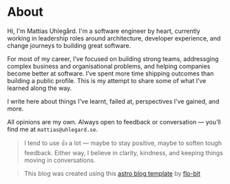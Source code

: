 # About

Hi, I'm Mattias Uhlegård. I'm a software engineer by heart, currently working in leadership roles around architecture, developer experience, and change journeys to building great software.

For most of my career, I’ve focused on building strong teams, addressging complex business and organisational problems, and helping companies become better at software. I’ve spent more time shipping outcomes than building a public profile. This is my attempt to share some of what I’ve learned along the way.

I write here about things I've learnt, failed at, perspectives I've gained, and more.

All opinions are my own. Always open to feedback or conversation — you’ll find me at `mattias@uhlegard.se`.

> I tend to use 👍 a lot — maybe to stay positive, maybe to soften tough feedback. Either way, I believe in clarity, kindness, and keeping things moving in conversations.

> This blog was created using this [astro blog template](https://github.com/flo-bit/blog-template) by [flo-bit](https://flo-bit.dev)
